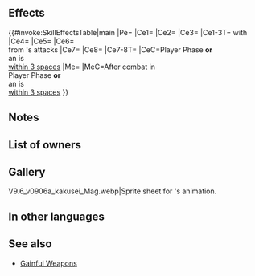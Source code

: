 {{Weapon Infobox
|tagid=SID_母娘の呪術書
|intID=4754
|userVersion1=Closed
|userVersion2=Open
|exclusive=1
|weaponType=Green Tome
|cost=400
|might=14
|range=2
|cooldown=-1
|effect=Accelerates Special trigger (cooldown count-1).<br><br>For allies on the map with【Anathema】active and allies within 3 spaces of unit, grants Atk/Spd+5, neutralizes penalties to Atk/Spd, and ally deals +7 damage during combat (excluding area-of-effect Specials).<br><br>If unit initiates combat or is within 3 spaces of an ally, grants bonus to unit's Atk/Spd/Def/Res = number of allies within 3 rows or 3 columns centered on unit × 3, + 5 (max 14), neutralizes penalties to unit's Atk/Spd, unit deals +X × 5 damage (excluding area-of-effect Specials), reduces damage from foe's attacks by X × 3 (excluding area-of-effect Specials; X = number of【Bonus】effects active on unit, excluding stat bonuses + number of 【Penalty】effects active on foe, excluding stat penalties; max 5), neutralizes effects that guarantee foe's follow-up attacks, and reduces the percentage of foe's non-Special "reduce damage by X%" skills by 50% during combat (excluding area-of-effect Specials), and restores 7 HP to unit after combat.<br><br>【Anathema】<br>Inflicts Spd/Def/Res-4 on foes within 3 spaces of unit during combat.<br><br>【Bonus】<br>All effects that last "for 1 turn" or "that turn only." Includes bonuses granted by a skill like Rally or Hone and positive status effects (extra movement or effects like Dominance).<br><br>【Penalty】<br>All effects that last "on foe through its next action." Includes penalties inflicted by a skill like Panic or Threaten and negative status effects (preventing counterattacks, restricting movement, or the effects of a skill like Triangle Adept or Guard).
|required=Rexcalibur
|properties=random_owner
}}
==Effects==
{{#invoke:SkillEffectsTable|main
|Pe={{Eft|Accelerates Special}}
|Ce1={{Eft|Temporary buffs|Atk/Spd|5}}
|Ce2={{Eft|Neutralize Penalties}}
|Ce3={{Eft|Damage Boost|7}}
|Ce1-3T={{Tgt|Allies}} with<br>{{SEt|Anathema}}
|Ce4={{Eft|Temporary buffs|Atk/Spd/Def/Res|3 x {{Tgt|Allies}} within<br>[[3 rows or 3 columns]]<br>centered on {{Tgt|Unit}}, + 5|max=14}}
|Ce5={{Eft|Damage Boost|5 x ({{Kp|Bonus}} effects<br>on {{Tgt|Unit}} '''&''' {{Kp|Penalty}}<br>effects on {{Tgt|Foe}}), +5<br>(exc. {{SEt|Bonuses}} '''&''' {{SEt|Penalties}})|max=25}}
|Ce6={{Eft|Damage Reduction|3 x ({{Kp|Bonus}} effects<br>on {{Tgt|Unit}} '''&''' {{Kp|Penalty}}<br>effects on {{Tgt|Foe}}), +5<br>(exc. {{SEt|Bonuses}} '''&''' {{SEt|Penalties}})|max=15}}<br>from {{Tgt|Foe}}'s attacks
|Ce7={{Eft|Neutralize Guaranteed Follow-Ups}}
|Ce8={{Eft|Reduce Damage Reduction|50%}}
|Ce7-8T={{Tgt|Foe}}
|CeC=Player Phase '''or'''<br>an {{Tgt|Ally}} is<br>[[within 3 spaces]]
|Me={{Eft|Heal|7}}
|MeC=After combat in<br>Player Phase '''or'''<br>an {{Tgt|Ally}} is<br>[[within 3 spaces]]
}}
==Notes==
{{Temporary buffs}}
{{Penalty neutralization}}
{{FlatDamageBoost|7/X (max: 25)}}
{{AlliesCombatEffect|temporary buffs, penalty neutralization and +7 damage boost effects}}
{{IfUnitInitiates}}
{{FlatDamageReduction|X (max: 15)}}
{{EffectfromBonus|damage boost and flat damage reduction|nonStat=1}}
{{EffectfromPenalty|damage boost and flat damage reduction|nonStat=1}}
{{Follow-up effect neutralization|guaranteeOnly=1}}
{{Reduce Damage Reduction}}
{{After combat healing}}
==List of owners==
{{Skill Hero List}}
==Gallery==
<gallery>
V9.6_v0906a_kakusei_Mag.webp|Sprite sheet for {{PAGENAME}}'s animation.
</gallery>
==In other languages==
{{OtherLanguages
|japanese=母娘のc書
|german=Familiäres Buch
|spanishEU=Grimorio allegado
|spanishLA=Grimorio afín
|french=Tome familial
|italian=Tomo familiare
|chineseTW=母女的咒術書
|portuguese=Tomo familiar
}}

==See also==
{{See also skills|cond=(Description LIKE '%【Anathema】%' OR Description LIKE '%number of%Bonus%effects active on unit%Penalty%effects active on foe%') AND Exclusive='1' AND NAME NOT LIKE '%gainful%'}}
* [[Skill families/Weapons#Gainful|Gainful Weapons]]
{{Weapons Navbox}}